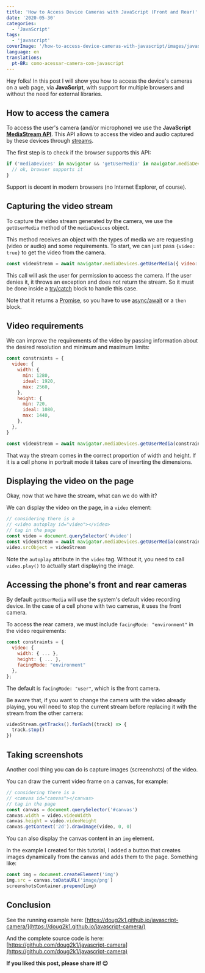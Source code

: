 ```yaml
---
title: 'How to Access Device Cameras with JavaScript (Front and Rear)'
date: '2020-05-30'
categories:
  - 'JavaScript'
tags:
  - 'javascript'
coverImage: '/how-to-access-device-cameras-with-javascript/images/javascript-camera.jpg'
language: en
translations:
  pt-BR: como-acessar-camera-com-javascript
---
```


Hey folks! In this post I will show you how to access the device's cameras on a web page, via **JavaScript**, with support for multiple browsers and without the need for external libraries.

<PostImage
  src="/how-to-access-device-cameras-with-javascript/images/javascript-camera.jpg"
  width="940"
  height="788"
  alt="How to Access Device Cameras with JavaScript (Front and Rear)"
/>

## How to access the camera

To access the user's camera (and/or microphone) we use the **JavaScript** **[MediaStream API](https://developer.mozilla.org/en-US/docs/Web/API/Media_Streams_API)**. This API allows to access the video and audio captured by these devices through [streams](https://developer.mozilla.org/en-US/docs/Web/API/MediaStream).

The first step is to check if the browser supports this API:

```javascript
if ('mediaDevices' in navigator && 'getUserMedia' in navigator.mediaDevices) {
  // ok, browser supports it
}
```

Support is decent in modern browsers (no Internet Explorer, of course).

## Capturing the video stream

To capture the video stream generated by the camera, we use the `getUserMedia` method of the `mediaDevices` object.

This method receives an object with the types of media we are requesting (video or audio) and some requirements. To start, we can just pass `{video: true}` to get the video from the camera.

```javascript
const videoStream = await navigator.mediaDevices.getUserMedia({ video: true })
```

This call will ask the user for permission to access the camera. If the user denies it, it throws an exception and does not return the stream. So it must be done inside a [try/catch](https://developer.mozilla.org/en-US/docs/Web/JavaScript/Reference/Statements/try...catch) block to handle this case.

<PostImage
  src="/how-to-access-device-cameras-with-javascript/images/camera-permission.png"
  width="716"
  height="362"
  alt="Page requesting to use the camera"
/>

Note that it returns a [Promise](https://developer.mozilla.org/en-US/docs/Web/JavaScript/Reference/Global_Objects/Promise), so you have to use [async/await](https://developer.mozilla.org/en-US/docs/Web/JavaScript/Reference/Statements/async_function) or a `then` block.

## Video requirements

We can improve the requirements of the video by passing information about the desired resolution and minimum and maximum limits:

```javascript
const constraints = {
  video: {
    width: {
      min: 1280,
      ideal: 1920,
      max: 2560,
    },
    height: {
      min: 720,
      ideal: 1080,
      max: 1440,
    },
  },
}

const videoStream = await navigator.mediaDevices.getUserMedia(constraints)
```

That way the stream comes in the correct proportion of width and height. If it is a cell phone in portrait mode it takes care of inverting the dimensions.

## Displaying the video on the page

Okay, now that we have the stream, what can we do with it?

We can display the video on the page, in a `video` element:

```javascript
// considering there is a
// <video autoplay id="video"></video>
// tag in the page
const video = document.querySelector('#video')
const videoStream = await navigator.mediaDevices.getUserMedia(constraints)
video.srcObject = videoStream
```

Note the `autoplay` attribute in the `video` tag. Without it, you need to call `video.play()` to actually start displaying the image.

## Accessing the phone's front and rear cameras

By default `getUserMedia` will use the system's default video recording device. In the case of a cell phone with two cameras, it uses the front camera.

To access the rear camera, we must include `facingMode: "environment"` in the video requirements:

```javascript
const constraints = {
  video: {
    width: { ... },
    height: { ... },
    facingMode: "environment"
  },
};
```

The default is `facingMode: "user"`, which is the front camera.

Be aware that, if you want to change the camera with the video already playing, you will need to stop the current stream before replacing it with the stream from the other camera:

```javascript
videoStream.getTracks().forEach((track) => {
  track.stop()
})
```

## Taking screenshots

Another cool thing you can do is capture images (screenshots) of the video.

You can draw the current video frame on a canvas, for example:

```javascript
// considering there is a
// <canvas id="canvas"></canvas>
// tag in the page
const canvas = document.querySelector('#canvas')
canvas.width = video.videoWidth
canvas.height = video.videoHeight
canvas.getContext('2d').drawImage(video, 0, 0)
```

You can also display the canvas content in an `img` element.

In the example I created for this tutorial, I added a button that creates images dynamically from the canvas and adds them to the page. Something like:

```javascript
const img = document.createElement('img')
img.src = canvas.toDataURL('image/png')
screenshotsContainer.prepend(img)
```

## Conclusion

See the running example here: [https://doug2k1.github.io/javascript-camera/](https://doug2k1.github.io/javascript-camera/)

And the complete source code is here: [https://github.com/doug2k1/javascript-camera](https://github.com/doug2k1/javascript-camera)

**If you liked this post, please share it! 😉**
